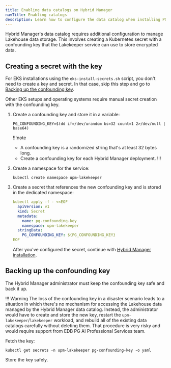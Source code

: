 ```yaml
---
title: Enabling data catalogs on Hybrid Manager
navTitle: Enabling catalogs
description: Learn how to configure the data catalog when installing PG AI Hybrid Manager.
---
```


Hybrid Manager's data catalog requires additional configuration to manage Lakehouse data storage. This involves creating a Kubernetes secret with a confounding key that the Lakekeeper service can use to store encrypted data.

## Creating a secret with the key

For EKS installations using the `eks-install-secrets.sh` script, you don't need to create a key and secret. In that case, skip this step and go to [Backing up the confounding key](#backing-up-the-confounding-key). 

Other EKS setups and operating systems require manual secret creation with the confounding key.

1.  Create a confounding key and store it in a variable:

    ```shell 
    PG_CONFOUNDING_KEY=$(dd if=/dev/urandom bs=32 count=1 2>/dev/null | base64)
    ```

    !!!note
    - A confounding key is a randomized string that's at least 32 bytes long.
    - Create a confounding key for each Hybrid Manager deployment. 
    !!!

1.  Create a namespace for the service: 

    ```shell
    kubectl create namespace upm-lakekeeper
    ```

1.  Create a secret that references the new confounding key and is stored in the dedicated namespace:

    ```yaml
    kubectl apply -f - <<EOF
      apiVersion: v1
      kind: Secret
      metadata:
        name: pg-confounding-key
        namespace: upm-lakekeeper
      stringData:
        PG_CONFOUNDING_KEY: ${PG_CONFOUNDING_KEY}
    EOF
    ```

    After you've configured the secret, continue with [Hybrid Manager installation](/edb-postgres-ai/hybrid-manager/install/).

## Backing up the confounding key

The Hybrid Manager administrator must keep the confounding key safe and back it up. 

!!! Warning
    The loss of the confounding key in a disaster scenario leads to a situation in which there's no mechanism for accessing the Lakehouse data managed by the Hybrid Manager data catalog. Instead, the administrator would have to create and store the new key, restart the `upm-lakekeeper`/`lakekeeper` workload, and rebuild all of the existing data catalogs carefully without deleting them. That procedure is very risky and would require support from EDB PG AI Professional Services team.    

Fetch the key:

```shell 
kubectl get secrets -n upm-lakekeeper pg-confounding-key -o yaml
```

Store the key safely.